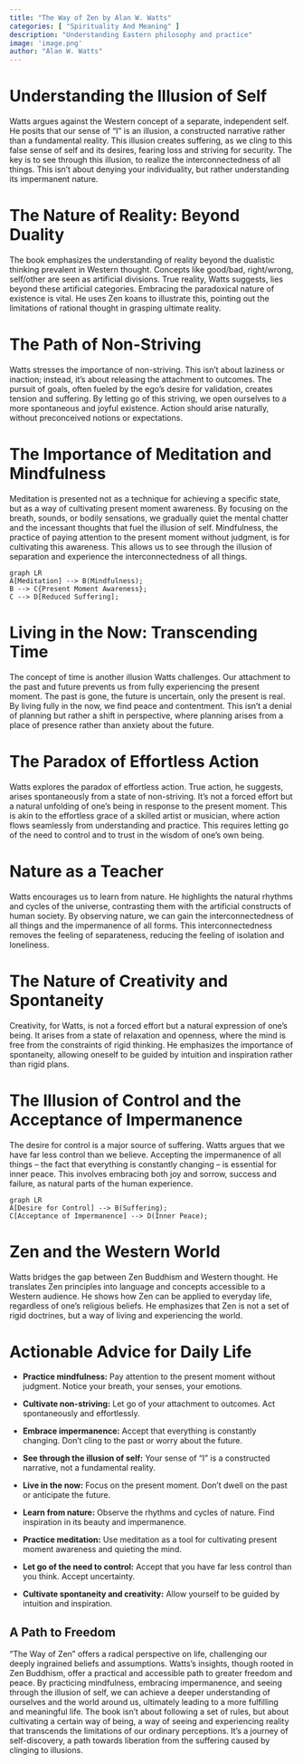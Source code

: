 ```yaml
---
title: "The Way of Zen by Alan W. Watts"
categories: [ "Spirituality And Meaning" ]
description: "Understanding Eastern philosophy and practice"
image: 'image.png'
author: "Alan W. Watts"
---
```

# Understanding the Illusion of Self

Watts argues against the Western concept of a separate, independent self.  He posits that our sense of "I" is an illusion, a constructed narrative rather than a fundamental reality.  This illusion creates suffering, as we cling to this false sense of self and its desires, fearing loss and striving for security.  The key is to see through this illusion, to realize the interconnectedness of all things. This isn't about denying your individuality, but rather understanding its impermanent nature.

# The Nature of Reality: Beyond Duality

The book emphasizes the understanding of reality beyond the dualistic thinking prevalent in Western thought.  Concepts like good/bad, right/wrong, self/other are seen as artificial divisions. True reality, Watts suggests, lies beyond these artificial categories.  Embracing the paradoxical nature of existence is vital.  He uses Zen koans to illustrate this, pointing out the limitations of rational thought in grasping ultimate reality.


#  The Path of Non-Striving

Watts stresses the importance of non-striving.  This isn't about laziness or inaction; instead, it's about releasing the attachment to outcomes.  The pursuit of goals, often fueled by the ego's desire for validation, creates tension and suffering.  By letting go of this striving, we open ourselves to a more spontaneous and joyful existence.  Action should arise naturally, without preconceived notions or expectations.


#  The Importance of Meditation and Mindfulness

Meditation is presented not as a technique for achieving a specific state, but as a way of cultivating present moment awareness.  By focusing on the breath, sounds, or bodily sensations, we gradually quiet the mental chatter and the incessant thoughts that fuel the illusion of self.  Mindfulness, the practice of paying attention to the present moment without judgment, is for cultivating this awareness.  This allows us to see through the illusion of separation and experience the interconnectedness of all things.

```mermaid
graph LR
A[Meditation] --> B(Mindfulness);
B --> C{Present Moment Awareness};
C --> D[Reduced Suffering];
```


#  Living in the Now: Transcending Time

The concept of time is another illusion Watts challenges. Our attachment to the past and future prevents us from fully experiencing the present moment.  The past is gone, the future is uncertain, only the present is real.  By living fully in the now, we find peace and contentment.  This isn't a denial of planning but rather a shift in perspective, where planning arises from a place of presence rather than anxiety about the future.


#  The Paradox of Effortless Action

Watts explores the paradox of effortless action. True action, he suggests, arises spontaneously from a state of non-striving. It's not a forced effort but a natural unfolding of one's being in response to the present moment. This is akin to the effortless grace of a skilled artist or musician, where action flows seamlessly from understanding and practice. This requires letting go of the need to control and to trust in the wisdom of one's own being.


#  Nature as a Teacher

Watts encourages us to learn from nature. He highlights the natural rhythms and cycles of the universe, contrasting them with the artificial constructs of human society. By observing nature, we can gain the interconnectedness of all things and the impermanence of all forms. This interconnectedness removes the feeling of separateness, reducing the feeling of isolation and loneliness.


#  The Nature of Creativity and Spontaneity

Creativity, for Watts, is not a forced effort but a natural expression of one's being. It arises from a state of relaxation and openness, where the mind is free from the constraints of rigid thinking. He emphasizes the importance of spontaneity, allowing oneself to be guided by intuition and inspiration rather than rigid plans.


#  The Illusion of Control and the Acceptance of Impermanence

The desire for control is a major source of suffering.  Watts argues that we have far less control than we believe. Accepting the impermanence of all things – the fact that everything is constantly changing – is essential for inner peace.  This involves embracing both joy and sorrow, success and failure, as natural parts of the human experience.


```mermaid
graph LR
A[Desire for Control] --> B(Suffering);
C[Acceptance of Impermanence] --> D(Inner Peace);
```


#  Zen and the Western World

Watts bridges the gap between Zen Buddhism and Western thought. He translates Zen principles into language and concepts accessible to a Western audience. He shows how Zen can be applied to everyday life, regardless of one's religious beliefs. He emphasizes that Zen is not a set of rigid doctrines, but a way of living and experiencing the world.



# Actionable Advice for Daily Life

* **Practice mindfulness:** Pay attention to the present moment without judgment. Notice your breath, your senses, your emotions.

* **Cultivate non-striving:** Let go of your attachment to outcomes.  Act spontaneously and effortlessly.

* **Embrace impermanence:** Accept that everything is constantly changing.  Don't cling to the past or worry about the future.

* **See through the illusion of self:** Your sense of "I" is a constructed narrative, not a fundamental reality.

* **Live in the now:** Focus on the present moment.  Don't dwell on the past or anticipate the future.

* **Learn from nature:** Observe the rhythms and cycles of nature.  Find inspiration in its beauty and impermanence.

* **Practice meditation:** Use meditation as a tool for cultivating present moment awareness and quieting the mind.

* **Let go of the need to control:** Accept that you have far less control than you think.  Accept uncertainty.

* **Cultivate spontaneity and creativity:** Allow yourself to be guided by intuition and inspiration.


##  A Path to Freedom

"The Way of Zen" offers a radical perspective on life, challenging our deeply ingrained beliefs and assumptions. Watts's insights, though rooted in Zen Buddhism, offer a practical and accessible path to greater freedom and peace.  By practicing mindfulness, embracing impermanence, and seeing through the illusion of self, we can achieve a deeper understanding of ourselves and the world around us, ultimately leading to a more fulfilling and meaningful life.  The book isn't about following a set of rules, but about cultivating a certain way of being, a way of seeing and experiencing reality that transcends the limitations of our ordinary perceptions. It’s a journey of self-discovery, a path towards liberation from the suffering caused by clinging to illusions.

